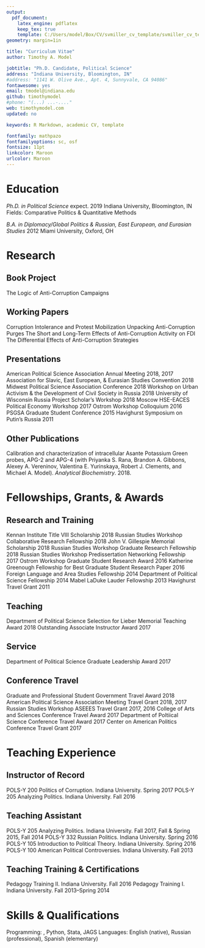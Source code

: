---
output: 
  pdf_document:
    latex_engine: pdflatex
    keep_tex: true
    template: C:/Users/model/Box/CV/svmiller_cv_template/svmiller_cv_template.tex
geometry: margin=1in

title: "Curriculum Vitae"
author: Timothy A. Model

jobtitle: "Ph.D. Candidate, Political Science"
address: "Indiana University, Bloomington, IN"
#address: "1141 W. Olive Ave., Apt. 4, Sunnyvale, CA 94086"
fontawesome: yes
email: tmodel@indiana.edu
github: timothymodel
#phone: "(...) ...-...."
web: timothymodel.com
updated: no

keywords: R Markdown, academic CV, template

fontfamily: mathpazo
fontfamilyoptions: sc, osf
fontsize: 11pt
linkcolor: Maroon
urlcolor: Maroon
---

# Education

\vspace{-2mm}

*Ph.D. in Political Science* \hfill expect. 2019 \break
Indiana University, Bloomington, IN \hfill \break
Fields: Comparative Politics \& Quantitative Methods

*B.A. in Diplomacy/Global Politics \& Russian, East European, and Eurasian Studies* \hfill 2012 \break
Miami University, Oxford, OH

\vspace{-2mm}

# Research

\vspace{-2mm}

## Book Project

\vspace{-2mm}

The Logic of Anti-Corruption Campaigns

\vspace{-2mm}

## Working Papers

\vspace{-2mm}

Corruption Intolerance and Protest Mobilization \hfill \break
Unpacking Anti-Corruption Purges \hfill \break
The Short and Long-Term Effects of Anti-Corruption Activity on FDI \hfill \break
The Differential Effects of Anti-Corruption Strategies

\vspace{-3mm}

## Presentations

\vspace{-2mm}

American Political Science Association Annual Meeting \hfill 2018, 2017 \break
Association for Slavic, East European, \& Eurasian Studies Convention \hfill 2018 \break
Midwest Political Science Association Conference \hfill 2018 \break
Workshop on Urban Activism \& the Development of Civil Society in Russia \hfill 2018 \break
University of Wisconsin Russia Project Scholar's Workshop \hfill 2018 \break
Moscow HSE-EACES Political Economy Workshop \hfill 2017 \break
Ostrom Workshop Colloquium \hfill 2016 \break
PSGSA Graduate Student Conference \hfill 2015 \break
Havighurst Symposium on Putin's Russia \hfill 2011 \break

\vspace{-7mm}

## Other Publications

\vspace{-2mm}

Calibration and characterization of intracellular Asante Potassium Green probes, APG-2 and APG-4 (with Priyanka S. Rana, Brandon A. Gibbons, Alexey A. Vereninov, Valentina E. Yurinskaya, Robert J. Clements, and Michael A. Model). *Analytical Biochemistry*. 2018.

\vspace{-1mm}

# Fellowships, Grants, \& Awards

\vspace{-2mm}

## Research and Training

\vspace{-2mm}

Kennan Institute Title VIII Scholarship \hfill 2018 \break
Russian Studies Workshop Collaborative Research Fellowship \hfill 2018 \break
John V. Gillespie Memorial Scholarship \hfill 2018 \break
Russian Studies Workshop Graduate Research Fellowship \hfill 2018 \break
Russian Studies Workshop Predissertation Networking Fellowship \hfill 2017 \break
Ostrom Workshop Graduate Student Research Award \hfill 2016 \break
Katherine Greenough Fellowship for Best Graduate Student Research Paper \hfill 2016 \break
Foreign Language and Area Studies Fellowship \hfill 2014 \break
Department of Political Science Fellowship \hfill 2014 \break
Mabel LaDuke Lauder Fellowship \hfill 2013 \break
Havighurst Travel Grant \hfill 2011 \break

\vspace{-7mm}

## Teaching

\vspace{-2mm}

Department of Political Science Selection for Lieber Memorial Teaching Award \hfill 2018 \break
Outstanding Associate Instructor Award \hfill 2017 \break

\vspace{-7mm}

## Service

\vspace{-2mm}

Department of Political Science Graduate Leadership Award \hfill 2017 \break

\vspace{-7mm}

## Conference Travel

\vspace{-2mm}

Graduate and Professional Student Government Travel Award \hfill 2018 \break
American Political Science Association Meeting Travel Grant \hfill 2018, 2017 \break
Russian Studies Workshop ASEEES Travel Grant \hfill 2017, 2016 \break
College of Arts and Sciences Conference Travel Award \hfill 2017 \break
Department of Poltiical Science Conference Travel Award \hfill 2017 \break
Center on American Politics Conference Travel Grant \hfill 2017 \break

\vspace{-5mm}

# Teaching Experience

\vspace{-2mm}

## Instructor of Record

\vspace{-2mm}

POLS-Y 200 Politics of Corruption. Indiana University. \hfill Spring 2017 \break
POLS-Y 205 Analyzing Politics. Indiana University. \hfill Fall 2016 \break

\vspace{-7mm}

## Teaching Assistant

\vspace{-2mm}

POLS-Y 205 Analyzing Politics. Indiana University. \hfill Fall 2017, Fall \& Spring 2015, Fall 2014 \break
POLS-Y 332 Russian Politics. Indiana University. \hfill Spring 2016 \break
POLS-Y 105 Introduction to Political Theory. Indiana University. \hfill Spring 2016 \break
POLS-Y 100 American Political Controversies. Indiana University. \hfill Fall 2013 \break

\vspace{-7mm}

## Teaching Training \& Certifications

\vspace{-2mm}

Pedagogy Training II. Indiana University. \hfill Fall 2016 \break
Pedagogy Training I. Indiana University. \hfill Fall 2013--Spring 2014 \break

\vspace{-5mm}

# Skills \& Qualifications

\vspace{-2mm}

Programming: \textsf{R}, Python, Stata, JAGS \hfill \break
Languages: English (native), Russian (professional), Spanish (elementary)

\vspace{-1mm}
